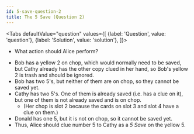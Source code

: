 ```yaml
---
id: 5-save-question-2
title: The 5 Save (Question 2)
---
```



<BeginnersGuideProgress id="5-save-question-2" />

<!-- lint disable no-undefined-references -->

<Tabs
  defaultValue="question"
  values={[
    {label: 'Question', value: 'question'},
    {label: 'Solution', value: 'solution'},
  ]}>
<TabItem value="question">

- What action should Alice perform?

</TabItem>
<TabItem value="solution">

- Bob has a yellow 2 on chop, which would normally need to be saved, but Cathy already has the other copy clued in her hand, so Bob's yellow 2 is trash and should be ignored.
- Bob has two 5's, but neither of them are on chop, so they cannot be saved yet.
- Cathy has two 5's. One of them is already saved (i.e. has a clue on it), but one of them is not already saved and is on chop.
  - (Her chop is slot 2 because the cards on slot 3 and slot 4 have a clue on them.)
- Donald has one 5, but it is not on chop, so it cannot be saved yet.
- Thus, Alice should clue number 5 to Cathy as a _5 Save_ on the yellow 5.

</TabItem>
</Tabs>

<FiveSaveQuestion2 />
